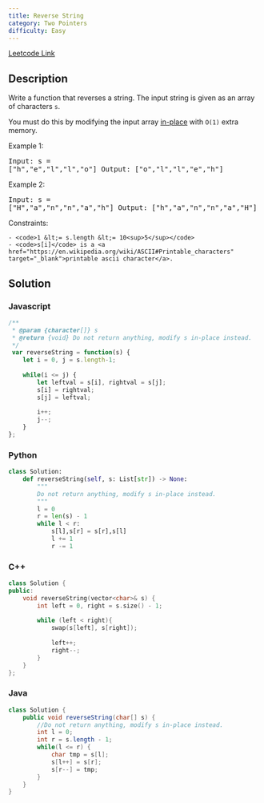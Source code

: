 ```yaml
---
title: Reverse String
category: Two Pointers
difficulty: Easy
---
```


<Callout>

[Leetcode Link](https://leetcode.com/problems/reverse-string)

</Callout>

## Description
Write a function that reverses a string. The input string is given as an array of characters <code>s</code>.

You must do this by modifying the input array <a href="https://en.wikipedia.org/wiki/In-place_algorithm" target="_blank">in-place</a> with <code>O(1)</code> extra memory.

 
Example 1:
<br /><pre className="overflow-x-auto">Input: s = ["h","e","l","l","o"]
Output: ["o","l","l","e","h"]
</pre>Example 2:
<br /><pre className="overflow-x-auto">Input: s = ["H","a","n","n","a","h"]
Output: ["h","a","n","n","a","H"]
</pre>
 
Constraints:


	- <code>1 &lt;= s.length &lt;= 10<sup>5</sup></code>
	- <code>s[i]</code> is a <a href="https://en.wikipedia.org/wiki/ASCII#Printable_characters" target="_blank">printable ascii character</a>.



## Solution

### Javascript
```javascript
/**
 * @param {character[]} s
 * @return {void} Do not return anything, modify s in-place instead.
 */
 var reverseString = function(s) {
    let i = 0, j = s.length-1;
    
    while(i <= j) {
        let leftval = s[i], rightval = s[j];
        s[i] = rightval;
        s[j] = leftval;
        
        i++;
        j--;
    }
};

```
### Python
```python
class Solution:
    def reverseString(self, s: List[str]) -> None:
        """
        Do not return anything, modify s in-place instead.
        """
        l = 0
        r = len(s) - 1
        while l < r:
            s[l],s[r] = s[r],s[l]
            l += 1
            r -= 1

```
### C++
```cpp
class Solution {
public:
    void reverseString(vector<char>& s) {
        int left = 0, right = s.size() - 1;
        
        while (left < right){
            swap(s[left], s[right]);
            
            left++;
            right--;
        }
    }
};

```
### Java
```java
class Solution {
    public void reverseString(char[] s) {
        //Do not return anything, modify s in-place instead.
        int l = 0;
        int r = s.length - 1;
        while(l <= r) {
            char tmp = s[l];
            s[l++] = s[r];
            s[r--] = tmp;
        }
    }
}

```


